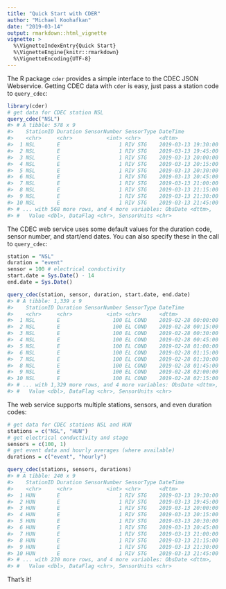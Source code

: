 ```yaml
---
title: "Quick Start with CDER"
author: "Michael Koohafkan"
date: "2019-03-14"
output: rmarkdown::html_vignette
vignette: >
  %\VignetteIndexEntry{Quick Start}
  %\VignetteEngine{knitr::rmarkdown}
  %\VignetteEncoding{UTF-8}
---
```





The R package `cder` provides a simple interface to the CDEC JSON 
Webservice. Getting CDEC data with `cder` is easy, just pass a 
station code to `query_cdec`:


```r
library(cder)
# get data for CDEC station NSL 
query_cdec("NSL")
#> # A tibble: 578 x 9
#>    StationID Duration SensorNumber SensorType DateTime           
#>    <chr>     <chr>           <int> <chr>      <dttm>             
#>  1 NSL       E                   1 RIV STG    2019-03-13 19:30:00
#>  2 NSL       E                   1 RIV STG    2019-03-13 19:45:00
#>  3 NSL       E                   1 RIV STG    2019-03-13 20:00:00
#>  4 NSL       E                   1 RIV STG    2019-03-13 20:15:00
#>  5 NSL       E                   1 RIV STG    2019-03-13 20:30:00
#>  6 NSL       E                   1 RIV STG    2019-03-13 20:45:00
#>  7 NSL       E                   1 RIV STG    2019-03-13 21:00:00
#>  8 NSL       E                   1 RIV STG    2019-03-13 21:15:00
#>  9 NSL       E                   1 RIV STG    2019-03-13 21:30:00
#> 10 NSL       E                   1 RIV STG    2019-03-13 21:45:00
#> # ... with 568 more rows, and 4 more variables: ObsDate <dttm>,
#> #   Value <dbl>, DataFlag <chr>, SensorUnits <chr>
```

The CDEC web service uses some default values for the duration code,
sensor number, and start/end dates. You can also specify these in 
the call to `query_cdec`:


```r
station = "NSL"
duration = "event"
sensor = 100 # electrical conductivity
start.date = Sys.Date() - 14
end.date = Sys.Date()

query_cdec(station, sensor, duration, start.date, end.date)
#> # A tibble: 1,339 x 9
#>    StationID Duration SensorNumber SensorType DateTime           
#>    <chr>     <chr>           <int> <chr>      <dttm>             
#>  1 NSL       E                 100 EL COND    2019-02-28 00:00:00
#>  2 NSL       E                 100 EL COND    2019-02-28 00:15:00
#>  3 NSL       E                 100 EL COND    2019-02-28 00:30:00
#>  4 NSL       E                 100 EL COND    2019-02-28 00:45:00
#>  5 NSL       E                 100 EL COND    2019-02-28 01:00:00
#>  6 NSL       E                 100 EL COND    2019-02-28 01:15:00
#>  7 NSL       E                 100 EL COND    2019-02-28 01:30:00
#>  8 NSL       E                 100 EL COND    2019-02-28 01:45:00
#>  9 NSL       E                 100 EL COND    2019-02-28 02:00:00
#> 10 NSL       E                 100 EL COND    2019-02-28 02:15:00
#> # ... with 1,329 more rows, and 4 more variables: ObsDate <dttm>,
#> #   Value <dbl>, DataFlag <chr>, SensorUnits <chr>
```

The web service supports multiple stations, sensors, and even 
duration codes:


```r
# get data for CDEC stations NSL and HUN
stations = c("NSL", "HUN")
# get electrical conductivity and stage
sensors = c(100, 1)
# get event data and hourly averages (where available)
durations = c("event", "hourly")

query_cdec(stations, sensors, durations)
#> # A tibble: 240 x 9
#>    StationID Duration SensorNumber SensorType DateTime           
#>    <chr>     <chr>           <int> <chr>      <dttm>             
#>  1 HUN       E                   1 RIV STG    2019-03-13 19:30:00
#>  2 HUN       E                   1 RIV STG    2019-03-13 19:45:00
#>  3 HUN       E                   1 RIV STG    2019-03-13 20:00:00
#>  4 HUN       E                   1 RIV STG    2019-03-13 20:15:00
#>  5 HUN       E                   1 RIV STG    2019-03-13 20:30:00
#>  6 HUN       E                   1 RIV STG    2019-03-13 20:45:00
#>  7 HUN       E                   1 RIV STG    2019-03-13 21:00:00
#>  8 HUN       E                   1 RIV STG    2019-03-13 21:15:00
#>  9 HUN       E                   1 RIV STG    2019-03-13 21:30:00
#> 10 HUN       E                   1 RIV STG    2019-03-13 21:45:00
#> # ... with 230 more rows, and 4 more variables: ObsDate <dttm>,
#> #   Value <dbl>, DataFlag <chr>, SensorUnits <chr>
```

That's it!
